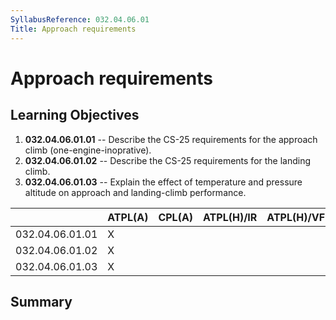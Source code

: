 ```yaml
---
SyllabusReference: 032.04.06.01
Title: Approach requirements
---
```


# Approach requirements

## Learning Objectives

1.  **032.04.06.01.01** -- Describe the CS-25 requirements for the approach
    climb (one-engine-inoprative).
2.  **032.04.06.01.02** -- Describe the CS-25 requirements for the landing
    climb.
3.  **032.04.06.01.03** -- Explain the effect of temperature and pressure
    altitude on approach and landing-climb performance.

|                 | ATPL(A) | CPL(A) | ATPL(H)/IR | ATPL(H)/VFR | CPL(H) | IR  | CBIR(A) |
| --------------- | ------- | ------ | ---------- | ----------- | ------ | --- | ------- |
| 032.04.06.01.01 | X       |        |            |             |        |     |         |
| 032.04.06.01.02 | X       |        |            |             |        |     |         |
| 032.04.06.01.03 | X       |        |            |             |        |     |         |

## Summary
